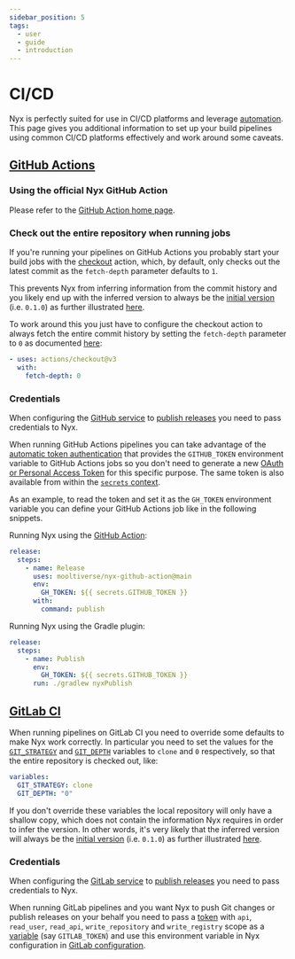 ```yaml
---
sidebar_position: 5
tags:
  - user
  - guide
  - introduction
---
```


# CI/CD

Nyx is perfectly suited for use in CI/CD platforms and leverage [automation](../best-practice/build-and-automation.mdx). This page gives you additional information to set up your build pipelines using common CI/CD platforms effectively and work around some caveats.

## [GitHub Actions](https://docs.github.com/en/actions)

### Using the official Nyx GitHub Action

Please refer to the [GitHub Action home page](https://mooltiverse.github.io/nyx-github-action).

### Check out the entire repository when running jobs

If you're running your pipelines on GitHub Actions you probably start your build jobs with the [checkout](https://github.com/actions/checkout) action, which, by default, only checks out the latest commit as the `fetch-depth` parameter defaults to `1`.

This prevents Nyx from inferring information from the commit history and you likely end up with the inferred version to always be the [initial version](../configuration-reference/global-options.mdx#initial-version) (i.e. `0.1.0`) as further illustrated [here](../../resources/troubleshooting/wrong-version-is-inferred-on-ci-cd-platform.mdx).

To work around this you just have to configure the checkout action to always fetch the entire commit history by setting the `fetch-depth` parameter to `0` as documented [here](https://github.com/actions/checkout#Fetch-all-history-for-all-tags-and-branches):

```yaml
- uses: actions/checkout@v3
  with:
    fetch-depth: 0
```

### Credentials

When configuring the [GitHub service](../configuration-reference/services.mdx#github) to [publish releases](../configuration-reference/release-types.mdx#publication-services) you need to pass credentials to Nyx.

When running GitHub Actions pipelines you can take advantage of the [automatic token authentication](https://docs.github.com/en/actions/security-guides/automatic-token-authentication) that provides the `GITHUB_TOKEN` environment variable to GitHub Actions jobs so you don't need to generate a new [OAuth or Personal Access Token](https://docs.github.com/en/authentication/keeping-your-account-and-data-secure/creating-a-personal-access-token) for this specific purpose. The same token is also available from within the [`secrets` context](https://docs.github.com/en/actions/learn-github-actions/contexts#github-context).

As an example, to read the token and set it as the `GH_TOKEN` environment variable you can define your GitHub Actions job like in the following snippets.

Running Nyx using the [GitHub Action](https://mooltiverse.github.io/nyx-github-action#usage):

```yaml
release:
  steps:
    - name: Release
      uses: mooltiverse/nyx-github-action@main
      env:
        GH_TOKEN: ${{ secrets.GITHUB_TOKEN }}
      with:
        command: publish
```

Running Nyx using the Gradle plugin:

```yaml
release:
  steps:
    - name: Publish
      env:
        GH_TOKEN: ${{ secrets.GITHUB_TOKEN }}
      run: ./gradlew nyxPublish
```

## [GitLab CI](https://docs.gitlab.com/ee/ci/)

When running pipelines on GitLab CI you need to override some defaults to make Nyx work correctly. In particular you need to set the values for the [`GIT_STRATEGY`](https://docs.gitlab.com/ee/ci/runners/configure_runners.html#git-strategy) and [`GIT_DEPTH`](https://docs.gitlab.com/ee/ci/runners/configure_runners.html#shallow-cloning) variables to `clone` and `0` respectively,  so that the entire repository is checked out, like:

```yaml
variables:
  GIT_STRATEGY: clone
  GIT_DEPTH: "0"
```

If you don't override these variables the local repository will only have a shallow copy, which does not contain the information Nyx requires in order to infer the version. In other words, it's very likely that the inferred version will always be the [initial version](../configuration-reference/global-options.mdx#initial-version) (i.e. `0.1.0`) as further illustrated [here](../../resources/troubleshooting/wrong-version-is-inferred-on-ci-cd-platform.mdx).

### Credentials

When configuring the [GitLab service](../configuration-reference/services.mdx#gitlab) to [publish releases](../configuration-reference/release-types.mdx#publication-services) you need to pass credentials to Nyx.

When running GitLab pipelines and you want Nyx to push Git changes or publish releases on your behalf you need to pass a [token](https://docs.gitlab.com/ee/user/profile/personal_access_tokens.html) with `api`, `read_user`, `read_api`, `write_repository` and `write_registry` scope as a [variable](https://docs.gitlab.com/ee/ci/variables/) (say `GITLAB_TOKEN`) and use this environment variable in Nyx configuration in [GitLab configuration](../configuration-reference/services.mdx#gitlab-configuration-options).
